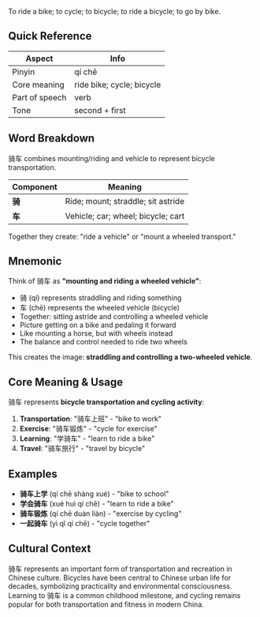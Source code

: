 To ride a bike; to cycle; to bicycle; to ride a bicycle; to go by bike.

## Quick Reference

| Aspect         | Info                      |
| -------------- | ------------------------- |
| Pinyin         | qí chē                    |
| Core meaning   | ride bike; cycle; bicycle |
| Part of speech | verb                      |
| Tone           | second + first            |

## Word Breakdown

骑车 combines mounting/riding and vehicle to represent bicycle transportation.

| Component | Meaning                            |
| --------- | ---------------------------------- |
| **骑**    | Ride; mount; straddle; sit astride |
| **车**    | Vehicle; car; wheel; bicycle; cart |

Together they create: "ride a vehicle" or "mount a wheeled transport."

## Mnemonic

Think of 骑车 as **"mounting and riding a wheeled vehicle"**:

- 骑 (qí) represents straddling and riding something
- 车 (chē) represents the wheeled vehicle (bicycle)
- Together: sitting astride and controlling a wheeled vehicle
- Picture getting on a bike and pedaling it forward
- Like mounting a horse, but with wheels instead
- The balance and control needed to ride two wheels

This creates the image: **straddling and controlling a two-wheeled vehicle**.

## Core Meaning & Usage

骑车 represents **bicycle transportation and cycling activity**:

1. **Transportation**: "骑车上班" - "bike to work"
2. **Exercise**: "骑车锻炼" - "cycle for exercise"
3. **Learning**: "学骑车" - "learn to ride a bike"
4. **Travel**: "骑车旅行" - "travel by bicycle"

## Examples

- **骑车上学** (qí chē shàng xué) - "bike to school"
- **学会骑车** (xué huì qí chē) - "learn to ride a bike"
- **骑车锻炼** (qí chē duàn liàn) - "exercise by cycling"
- **一起骑车** (yì qǐ qí chē) - "cycle together"

## Cultural Context

骑车 represents an important form of transportation and recreation in Chinese culture. Bicycles have
been central to Chinese urban life for decades, symbolizing practicality and environmental
consciousness. Learning to 骑车 is a common childhood milestone, and cycling remains popular for
both transportation and fitness in modern China.
